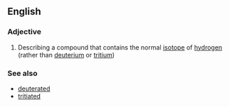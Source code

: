==English==

===Adjective===
{{en-adj}}

# {{label|en|chemistry}} Describing a compound that contains the normal [[isotope]] of [[hydrogen]] (rather than [[deuterium]] or [[tritium]])

===See also===
* [[deuterated]]
* [[tritiated]]